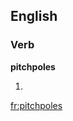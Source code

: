 ==English==

===Verb===
'''pitchpoles'''

# {{third-person singular of|[[pitchpole]]}}

[[fr:pitchpoles]]